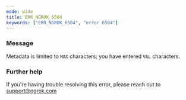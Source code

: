 ```yaml
---
mode: wide
title: ERR_NGROK_6504
keywords: ["ERR_NGROK_6504", "error 6504"]
---
```


### Message

Metadata is limited to `MAX` characters; you have entered `VAL` characters.

### Further help

If you're having trouble resolving this error, please reach out to [support@ngrok.com](mailto:support@ngrok.com?subject=Help%20with%20ERR_NGROK_6504)
